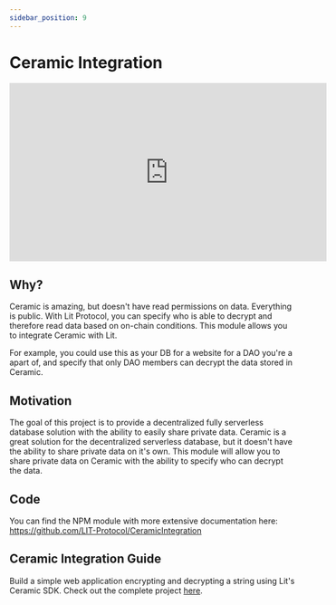 ```yaml
---
sidebar_position: 9
---
```


# Ceramic Integration

<iframe
  width="560"
  height="315"
  src="https://www.youtube.com/embed/EENmb0mPGWU"
  title="YouTube video player"
  frameborder="0"
  allow="accelerometer; autoplay; clipboard-write; encrypted-media; gyroscope; picture-in-picture"
  allowfullscreen
></iframe>

## Why?

Ceramic is amazing, but doesn't have read permissions on data. Everything is public. With Lit Protocol, you can specify who is able to decrypt and therefore read data based on on-chain conditions. This module allows you to integrate Ceramic with Lit.

For example, you could use this as your DB for a website for a DAO you're a apart of, and specify that only DAO members can decrypt the data stored in Ceramic.

## Motivation

The goal of this project is to provide a decentralized fully serverless database solution with the ability to easily share private data. Ceramic is a great solution for the decentralized serverless database, but it doesn't have the ability to share private data on it's own. This module will allow you to share private data on Ceramic with the ability to specify who can decrypt the data.

## Code

You can find the NPM module with more extensive documentation here: https://github.com/LIT-Protocol/CeramicIntegration

## Ceramic Integration Guide

Build a simple web application encrypting and decrypting a string using Lit's Ceramic SDK. Check out the complete project [here](https://github.com/LIT-Protocol/CeramicIntegrationExample).
